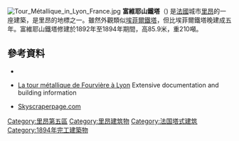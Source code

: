 [[Image:Tour_Métallique_in_Lyon_France.jpg|thumb]]
'''富維耶山鐵塔'''（{{lang-fr|Tour métallique de Fourvière}}) 是[[法國|法國]]城市[[里昂|里昂]]的一座建築，是里昂的地標之一。雖然外觀類似[[埃菲爾鐵塔|埃菲爾鐵塔]]，但比埃菲爾鐵塔晚建成五年。富維耶山鐵塔修建於1892年至1894年期間，高85.9米，重210噸。
==參考資料==
{{Commons category|Tour métallique de Fourvière}}
* {{structurae|id=s0011542|title=Tour métallique de Fourvière}}
* {{fr}} [http://omnilogie.fr/O/La_tour_m%C3%A9tallique_de_Fourvi%C3%A8re_%C3%A0_Lyon La tour métallique de Fourvière à Lyon] {{Wayback|url=http://omnilogie.fr/O/La_tour_m%C3%A9tallique_de_Fourvi%C3%A8re_%C3%A0_Lyon |date=20201201023955 }} Extensive documentation and building information
* [http://www.skyscraperpage.com/diagrams/?b47398 Skyscraperpage.com]
[[Category:里昂第五區|Category:里昂第五區]]
[[Category:里昂建筑物|Category:里昂建筑物]]
[[Category:法国塔式建筑|Category:法国塔式建筑]]
[[Category:1894年完工建築物|Category:1894年完工建築物]]